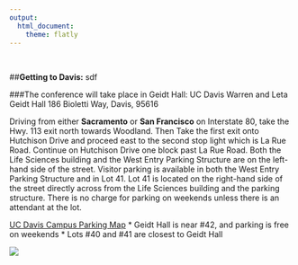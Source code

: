 ```yaml
---
output: 
  html_document:
    theme: flatly
---
```

<br>

##**Getting to Davis:** sdf

###The conference will take place in Geidt Hall: UC Davis Warren and Leta Geidt Hall 186 Bioletti Way, Davis, 95616

Driving from either **Sacramento** or **San Francisco** on Interstate 80, take the Hwy. 113 exit north towards Woodland. Then Take the first exit onto Hutchison Drive and proceed east to the second stop light which is La Rue Road. Continue on Hutchison Drive one block past La Rue Road. Both the Life Sciences building and the West Entry Parking Structure are on the left-hand side of the street. Visitor parking is available in both the West Entry Parking Structure and in Lot 41. Lot 41 is located on the right-hand side of the street directly across from the Life Sciences building and the parking structure. There is no charge for parking on weekends unless there is an attendant at the lot. 

[UC Davis Campus Parking Map](http://taps.ucdavis.edu/sites/taps.ucdavis.edu/files/attachments/parking_map.pdf)
  * Geidt Hall is near #42, and parking is free on weekends 
  * Lots #40 and #41 are closest to Geidt Hall 
  
![](pics/map.png)  
